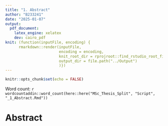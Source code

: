 ```yaml
---
title: "1. Abstract"
author: "B233241"
date: "2025-01-07"
output:
  pdf_document:
    latex_engine: xelatex
    dev: cairo_pdf
knit: (function(inputFile, encoding) {
      rmarkdown::render(inputFile,
                        encoding = encoding,
                        knit_root_dir = rprojroot::find_rstudio_root_file(),
                        output_dir = file.path("../Output")
                        )})
---
```


```r
knitr::opts_chunk$set(echo = FALSE)
```

Word count: `r wordcountaddin::word_count(here::here("MSc_Thesis_Split", "Script", "_1_Abstract.Rmd"))`



# Abstract {-}